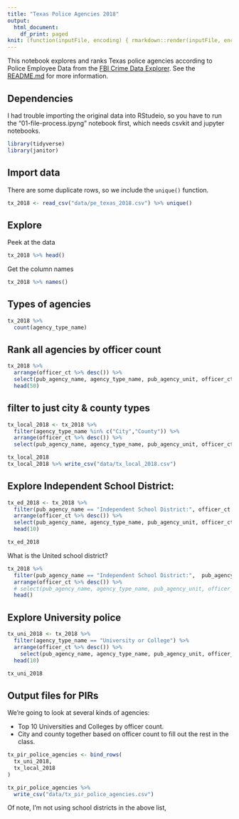 ```yaml
---
title: "Texas Police Agencies 2018"
output:
  html_document:
    df_print: paged
knit: (function(inputFile, encoding) { rmarkdown::render(inputFile, encoding = encoding, output_dir = "docs") })
---
```


This notebook explores and ranks Texas police agencies according to Police Employee Data from the [FBI Crime Data Explorer](https://crime-data-explorer.fr.cloud.gov/downloads-and-docs). See the [README.md](https://github.com/utdata/rwd-police-agencies) for more information.

## Dependencies

I had trouble importing the original data into RStudeio, so you have to run the "01-file-process.ipyng" notebook first, which needs csvkit and jupyter notebooks.


```r
library(tidyverse)
library(janitor)
```

## Import data

There are some duplicate rows, so we include the `unique()` function.

```r
tx_2018 <- read_csv("data/pe_texas_2018.csv") %>% unique()
```


## Explore

Peek at the data

```r
tx_2018 %>% head()
```

Get the column names

```r
tx_2018 %>% names()
```

## Types of agencies

```r
tx_2018 %>% 
  count(agency_type_name)
```

## Rank all agencies by officer count

```r
tx_2018 %>% 
  arrange(officer_ct %>% desc()) %>% 
  select(pub_agency_name, agency_type_name, pub_agency_unit, officer_ct) %>% 
  head(50)
```

## filter to just city & county types

```r
tx_local_2018 <- tx_2018 %>% 
  filter(agency_type_name %in% c("City","County")) %>% 
  arrange(officer_ct %>% desc()) %>% 
  select(pub_agency_name, agency_type_name, pub_agency_unit, officer_ct)

tx_local_2018
tx_local_2018 %>% write_csv("data/tx_local_2018.csv")
```



## Explore Independent School District:

```r
tx_ed_2018 <- tx_2018 %>% 
  filter(pub_agency_name == "Independent School District:", officer_ct > 50) %>% 
  arrange(officer_ct %>% desc()) %>% 
  select(pub_agency_name, agency_type_name, pub_agency_unit, officer_ct) %>% 
  head(10)

tx_ed_2018
```

What is the United school district?

```r
tx_2018 %>% 
  filter(pub_agency_name == "Independent School District:",  pub_agency_unit == "United") %>% 
  arrange(officer_ct %>% desc()) %>% 
  # select(pub_agency_name, agency_type_name, pub_agency_unit, officer_ct) %>% 
  head()

```


## Explore University police

```r
tx_uni_2018 <- tx_2018 %>% 
  filter(agency_type_name == "University or College") %>% 
  arrange(officer_ct %>% desc()) %>% 
    select(pub_agency_name, agency_type_name, pub_agency_unit, officer_ct) %>% 
  head(10)

tx_uni_2018
```

## Output files for PIRs

We're going to look at several kinds of agencies:

- Top 10 Universities and Colleges by officer count.
- City and county together based on officer count to fill out the rest in the class.

```r
tx_pir_police_agencies <- bind_rows(
  tx_uni_2018,
  tx_local_2018
)

tx_pir_police_agencies %>% 
  write_csv("data/tx_pir_police_agencies.csv")
```

Of note, I'm not using school districts in the above list,
